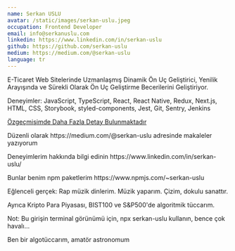 ```yaml
---
name: Serkan USLU
avatar: /static/images/serkan-uslu.jpeg
occupation: Frontend Developer
email: info@serkanuslu.com
linkedin: https://www.linkedin.com/in/serkan-uslu
github: https://github.com/serkan-uslu
medium: https://medium.com/@serkan-uslu
language: tr
---
```


E-Ticaret Web Sitelerinde Uzmanlaşmış Dinamik Ön Uç Geliştirici, Yenilik Arayışında ve Sürekli Olarak Ön Uç Geliştirme Becerilerini Geliştiriyor.

Deneyimler: JavaScript, TypeScript, React, React Native, Redux, Next.js, HTML, CSS, Storybook, styled-components, Jest, Git, Sentry, Jenkins

<a href="/cv/tr/cv-serkanuslu.pdf" target="_blank">
  Özgeçmişimde Daha Fazla Detay Bulunmaktadır
</a>
<p className="text-md mb-2">
  Düzenli olarak https://medium.com/@serkan-uslu adresinde makaleler yazıyorum
</p>
<p className="text-md mb-2">
  Deneyimlerim hakkında bilgi edinin https://www.linkedin.com/in/serkan-uslu/
</p>
<p className="text-md mb-2">Bunlar benim npm paketlerim https://www.npmjs.com/~serkan-uslu</p>
<p className="text-md mb-2">
  Eğlenceli gerçek: Rap müzik dinlerim. Müzik yaparım. Çizim, dokulu sanattır.
</p>
<p className="text-md mb-2">
  Ayrıca Kripto Para Piyasası, BIST100 ve S&P500'de algoritmik tüccarım.
</p>
<p className="text-md mb-2">
  Not: Bu girişin terminal görünümü için, npx serkan-uslu kullanın, bence çok havalı...
</p>
<p className="text-md">Ben bir algotüccarım, amatör astronomum</p>
